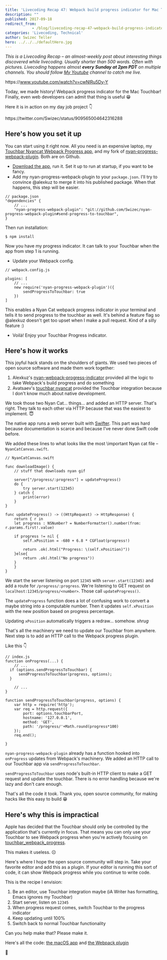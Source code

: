 ```yaml
---
title: 'Livecoding Recap 47: Webpack build progress indicator for Mac Touchbar'
description: ""
published: 2017-09-18
redirect_from: 
            - /blog/livecoding-recap-47-webpack-build-progress-indicator-mac-touchbar/swizec/7808
categories: 'Livecoding, Technical'
author: Swizec Teller
hero: ../../../defaultHero.jpg
---
```

_This is a Livecoding Recap – an almost-weekly post about interesting things discovered while livecoding. Usually shorter than 500 words. Often with pictures. Livecoding happens almost **every Sunday at 2pm PDT** on multiple channels. You should follow [My Youtube](https://www.youtube.com/TheSwizec) channel to catch me live._



https&#x3A;//www.youtube.com/watch?v=cwNlRu5Dy-Y



Today, we made history! Webpack progress indicator for the Mac Touchbar! Finally, even web developers can admit that thing is useful 😁



Here it is in action on my day job project 👇



https&#x3A;//twitter.com/Swizec/status/909565004642316288



## Here's how you set it up



You can start using it right now. All you need is an expensive laptop, my [Touchbar Nyancat Webpack Progress app](https://github.com/Swizec/touchbar_webpack_progress), and my fork of [nyan-progress-webpack-plugin](https://github.com/Swizec/nyan-progress-webpack-plugin/tree/send-progress-to-touchbar). Both are on Github.



- [Download the app](https://github.com/Swizec/touchbar_webpack_progress), run it. Set it up to run at startup, if you want to be fancy.
- Add my nyan-progress-webpack-plugin to your `package.json`. I'll try to convince @alexkuz to merge it into his published package. When that happens, this step will be easier.



```
// package.json
"dependencies" {
    // ...
    "nyan-progress-webpack-plugin": "git://github.com/Swizec/nyan-progress-webpack-plugin#send-progress-to-touchbar",
}
```



Then run installation:



```
$ npm install
```



Now you have my progress indicator. It can talk to your Touchbar when the app from step 1 is running.



- Update your Webpack config.



```
// webpack.config.js

plugins: [
    // ...
    new require('nyan-progress-webpack-plugin')({
        sendProgressToTouchbar: true
    })
]
```



This enables a Nyan Cat webpack progress indicator in your terminal and tells it to send progress to the touchbar as well. It's behind a feature flag so @alexkuz doesn't get too upset when I make a pull request. Kind of a silly feature :)



- Voilà! Enjoy your Touchbar Progress indicator.



## Here's how it works



This joyful hack stands on the shoulders of giants. We used two pieces of open source software and made them work together:



1. Alexkuz's [nyan-webpack-progress-indicator](https://github.com/alexkuz/nyan-progress-webpack-plugin) provided all the logic to take Webpack's build progress and do something
2. Avatsaev's [touchbar nyancat](https://github.com/avatsaev/touchbar_nyancat) provided the Touchbar integration because I don't know much about native development.



We took those two Nyan Cat… things… and added an HTTP server. That's right. They talk to each other via HTTP because that was the easiest to implement. 😇



The native app runs a web server built with [Swifter](https://github.com/httpswift/swifter). This part was hard because documentation is scarce and because I've never done Swift code before.



We added these lines to what looks like the most \\important Nyan cat file – `NyanCatCanvas.swift`.



```
// NyanCatCanvas.swift

func downloadImage() {
    // stuff that downloads nyan gif

    server["/progress/:progress"] = updateProgress()
    do {
        try server.start(12345)
    } catch {
        print(error)
    }
}

func updateProgress() -> ((HttpRequest) -> HttpResponse) {
    return { r in
    let progress : NSNumber? = NumberFormatter().number(from: r.params.first!.value)

    if progress != nil {
        self.xPosition = -680 + 6.8 * CGFloat(progress!)

        return .ok(.html("Progress: \(self.xPosition)"))
    }else{
        return .ok(.html("No progress"))
    }
    }
}
```



We start the server listening on port `12345` with `server.start(12345)` and add a route for `/progress/:progress`. We're listening to GET request on `localhost:12345/progress/<number>`. Those call `updateProgress()`.



The `updateProgress` function does a lot of confusing work to convert a maybe string into a computable number. Then it updates `self.xPosition` with the new position based on progress percentage.



Updating `xPosition` automatically triggers a redraw… somehow. _shrug_



That's all the machinery we need to update our Touchbar from anywhere. Next step is to add an HTTP call to the Webpack progress plugin.



Like this 👇



```
// index.js
function onProgress(...) {
    // ...
  if (options.sendProgressToTouchbar) {
      sendProgressToTouchbar(progress, options);
  }
 
    // ...
}

function sendProgressToTouchbar(progress, options) {
    var http = require('http');
    var req = http.request({
        port: options.touchbarPort,
        hostname: '127.0.0.1',
        method: 'GET',
        path: '/progress/'+Math.round(progress*100)
    });
    req.end();

}
```



`nyan-progress-webpack-plugin` already has a function hooked into `onProgress` updates from Webpack's machinery. We added an HTTP call to our Touchbar app via `sendProgressToTouchbar`.



`sendProgressToTouchbar` uses node's built-in HTTP client to make a GET request and update the touchbar. There is no error handling because we're lazy and don't care enough.



That's all the code it took. Thank you, open source community, for making hacks like this easy to build 😁



## Here's why this is impractical



Apple has decided that the Touchbar should only be controlled by the application that's currently in focus. That means you can only use your Touchbar to see Webpack progress when you're actively focusing on [touchbar_webpack_progress](https://github.com/Swizec/touchbar_webpack_progress).



This makes it useless. ☹️



Here's where I hope the open source community will step in. Take your favorite editor and add this as a plugin. If your editor is running this sort of code, it can show Webpack progress while you continue to write code.



This is the recipe I envision:



1. Be an editor, use Touchbar integration maybe (iA Writer has formatting, Emacs ignores my Touchbar)
2. Start server, listen on `12345`
3. When progress request comes, switch Touchbar to the progress indicator
4. Keep updating until 100%
5. Switch back to normal Touchbar functionality



Can you help make that? Please make it.



Here's all the code: [the macOS app](https://github.com/Swizec/touchbar_webpack_progress) and [the Webpack plugin](https://github.com/Swizec/nyan-progress-webpack-plugin/tree/send-progress-to-touchbar)



🤘